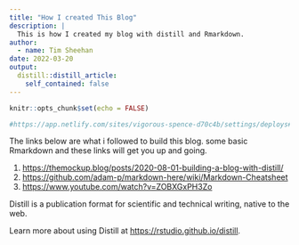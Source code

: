 ```yaml
---
title: "How I created This Blog"
description: |
  This is how I created my blog with distill and Rmarkdown.
author:
  - name: Tim Sheehan
date: 2022-03-20
output:
  distill::distill_article:
    self_contained: false
---
```



```r
knitr::opts_chunk$set(echo = FALSE)

#https://app.netlify.com/sites/vigorous-spence-d70c4b/settings/deploys#continuous-deployment
```


The links below are what i followed to build this blog. some basic Rmarkdown and these links will get you up and going.


1. <https://themockup.blog/posts/2020-08-01-building-a-blog-with-distill/>
2. <https://github.com/adam-p/markdown-here/wiki/Markdown-Cheatsheet>
3. <https://www.youtube.com/watch?v=ZOBXGxPH3Zo>


Distill is a publication format for scientific and technical writing, native to the web.

Learn more about using Distill at <https://rstudio.github.io/distill>.


